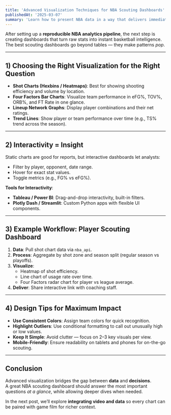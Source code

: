 ```yaml
---
title: 'Advanced Visualization Techniques for NBA Scouting Dashboards'
publishedAt: '2025-03-07'
summary: 'Learn how to present NBA data in a way that delivers immediate, actionable insights to coaches, scouts, and analysts.'
---
```


After setting up a **reproducible NBA analytics pipeline**, the next step is creating dashboards that turn raw stats into instant basketball intelligence.  
The best scouting dashboards go beyond tables — they make patterns *pop*.

---

## 1) Choosing the Right Visualization for the Right Question

- **Shot Charts (Hexbins / Heatmaps)**: Best for showing shooting efficiency and volume by location.
- **Four Factors Bar Charts**: Visualize team performance in eFG%, TOV%, ORB%, and FT Rate in one glance.
- **Lineup Network Graphs**: Display player combinations and their net ratings.
- **Trend Lines**: Show player or team performance over time (e.g., TS% trend across the season).

---

## 2) Interactivity = Insight

Static charts are good for reports, but interactive dashboards let analysts:
- Filter by player, opponent, date range.
- Hover for exact stat values.
- Toggle metrics (e.g., FG% vs eFG%).

**Tools for Interactivity**:
- **Tableau / Power BI**: Drag-and-drop interactivity, built-in filters.
- **Plotly Dash / Streamlit**: Custom Python apps with flexible UI components.

---

## 3) Example Workflow: Player Scouting Dashboard

1. **Data**: Pull shot chart data via `nba_api`.
2. **Process**: Aggregate by shot zone and season split (regular season vs playoffs).
3. **Visualize**:
   - Heatmap of shot efficiency.
   - Line chart of usage rate over time.
   - Four Factors radar chart for player vs league average.
4. **Deliver**: Share interactive link with coaching staff.

---

## 4) Design Tips for Maximum Impact

- **Use Consistent Colors**: Assign team colors for quick recognition.
- **Highlight Outliers**: Use conditional formatting to call out unusually high or low values.
- **Keep It Simple**: Avoid clutter — focus on 2–3 key visuals per view.
- **Mobile-Friendly**: Ensure readability on tablets and phones for on-the-go scouting.

---

## Conclusion

Advanced visualization bridges the gap between **data** and **decisions**.  
A great NBA scouting dashboard should answer the most important questions *at a glance*, while allowing deeper dives when needed.

In the next post, we’ll explore **integrating video and data** so every chart can be paired with game film for richer context.
